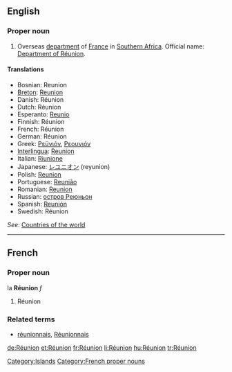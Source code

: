 {{see|reunion|Reunion|réunion}}
==English==
{{wikipedia}}

===Proper noun===
{{en-proper noun}}

# Overseas [[department]] of [[France]] in [[Southern Africa]]. Official name: [[Department of Réunion]].

====Translations====
* Bosnian: Reunion {{m}}
* [[Breton]]: [[Reunion]]
* Danish: Réunion
* Dutch: Réunion
* Esperanto: [[Reunio]]
* Finnish: Réunion
* French: Réunion
* German: Réunion
* Greek: [[Ρεϋνιόν]], [[Ρεουνιόν]]
* [[Interlingua]]: [[Reunion]]
* Italian: [[Riunione]]
* Japanese: [[レユニオン]] (reyunion)
* Polish: [[Reunion]]
* Portuguese: [[Reunião]]
* Romanian: [[Reunion]] {{n}}
* Russian: [[остров Реюньон]]
* Spanish: [[Reunión]]
* Swedish: Réunion

''See'': [[Appendix:Countries of the world|Countries of the world]]
[[Category:Islands]]
----

==French==

===Proper noun===
la '''Réunion''' ''f''

# Réunion

===Related terms===
* [[réunionnais]], [[Réunionnais]]

[[Category:French proper nouns]]

[[de:Réunion]]
[[et:Réunion]]
[[fr:Réunion]]
[[li:Réunion]]
[[hu:Réunion]]
[[tr:Réunion]]